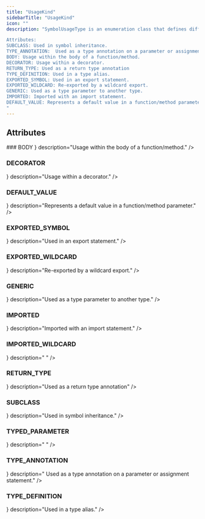 ```yaml
---
title: "UsageKind"
sidebarTitle: "UsageKind"
icon: ""
description: "SymbolUsageType is an enumeration class that defines different types of symbol usage within Python code.

Attributes:
SUBCLASS: Used in symbol inheritance.
TYPE_ANNOTATION:  Used as a type annotation on a parameter or assignment statement.
BODY: Usage within the body of a function/method.
DECORATOR: Usage within a decorator.
RETURN_TYPE: Used as a return type annotation
TYPE_DEFINITION: Used in a type alias.
EXPORTED_SYMBOL: Used in an export statement.
EXPORTED_WILDCARD: Re-exported by a wildcard export.
GENERIC: Used as a type parameter to another type.
IMPORTED: Imported with an import statement.
DEFAULT_VALUE: Represents a default value in a function/method parameter.
"
---
```


<GithubLinkNote link="https://github.com/codegen-sh/codegen-sdk/blob/api-reference-v0/src/codegen/sdk/core/dataclasses/usage.py#L60-L89" />


## Attributes
<HorizontalDivider />
### <span className="text-primary">BODY</span>
<HorizontalDivider light={true} />
<Attribute type={ <span></span> } description="Usage within the body of a function/method." />

### <span className="text-primary">DECORATOR</span>
<HorizontalDivider light={true} />
<Attribute type={ <span></span> } description="Usage within a decorator." />

### <span className="text-primary">DEFAULT_VALUE</span>
<HorizontalDivider light={true} />
<Attribute type={ <span></span> } description="Represents a default value in a function/method parameter." />

### <span className="text-primary">EXPORTED_SYMBOL</span>
<HorizontalDivider light={true} />
<Attribute type={ <span></span> } description="Used in an export statement." />

### <span className="text-primary">EXPORTED_WILDCARD</span>
<HorizontalDivider light={true} />
<Attribute type={ <span></span> } description="Re-exported by a wildcard export." />

### <span className="text-primary">GENERIC</span>
<HorizontalDivider light={true} />
<Attribute type={ <span></span> } description="Used as a type parameter to another type." />

### <span className="text-primary">IMPORTED</span>
<HorizontalDivider light={true} />
<Attribute type={ <span></span> } description="Imported with an import statement." />

### <span className="text-primary">IMPORTED_WILDCARD</span>
<HorizontalDivider light={true} />
<Attribute type={ <span></span> } description="
" />

### <span className="text-primary">RETURN_TYPE</span>
<HorizontalDivider light={true} />
<Attribute type={ <span></span> } description="Used as a return type annotation" />

### <span className="text-primary">SUBCLASS</span>
<HorizontalDivider light={true} />
<Attribute type={ <span></span> } description="Used in symbol inheritance." />

### <span className="text-primary">TYPED_PARAMETER</span>
<HorizontalDivider light={true} />
<Attribute type={ <span></span> } description="
" />

### <span className="text-primary">TYPE_ANNOTATION</span>
<HorizontalDivider light={true} />
<Attribute type={ <span></span> } description=" Used as a type annotation on a parameter or assignment statement." />

### <span className="text-primary">TYPE_DEFINITION</span>
<HorizontalDivider light={true} />
<Attribute type={ <span></span> } description="Used in a type alias." />



